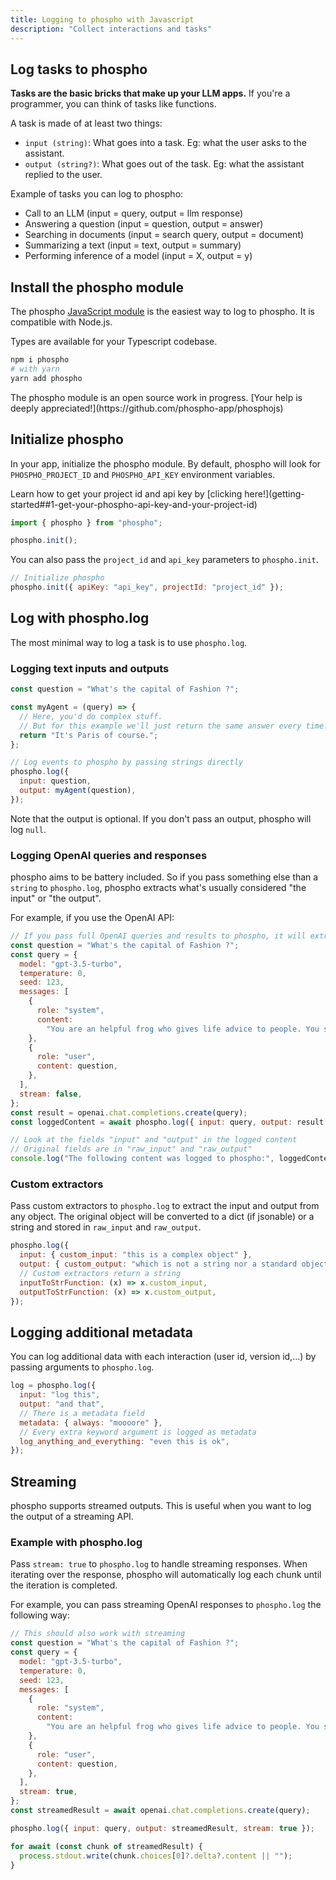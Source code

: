```yaml
---
title: Logging to phospho with Javascript
description: "Collect interactions and tasks"
---
```


## Log tasks to phospho

**Tasks are the basic bricks that make up your LLM apps.** If you're a programmer, you can think of tasks like functions.

A task is made of at least two things:

- `input (string)`: What goes into a task. Eg: what the user asks to the assistant.
- `output (string?)`: What goes out of the task. Eg: what the assistant replied to the user.

Example of tasks you can log to phospho:

- Call to an LLM (input = query, output = llm response)
- Answering a question (input = question, output = answer)
- Searching in documents (input = search query, output = document)
- Summarizing a text (input = text, output = summary)
- Performing inference of a model (input = X, output = y)

## Install the phospho module

The phospho [JavaScript module](https://www.npmjs.com/package/phospho) is the easiest way to log to phospho. It is compatible with Node.js.

Types are available for your Typescript codebase.

```bash
npm i phospho
# with yarn
yarn add phospho
```

<Info>
  The phospho module is an open source work in progress. [Your help is deeply
  appreciated!](https://github.com/phospho-app/phosphojs)
</Info>

## Initialize phospho

In your app, initialize the phospho module. By default, phospho will look for `PHOSPHO_PROJECT_ID` and `PHOSPHO_API_KEY` environment variables.

<Tip>
  Learn how to get your project id and api key by [clicking
  here!](getting-started##1-get-your-phospho-api-key-and-your-project-id)
</Tip>

```javascript
import { phospho } from "phospho";

phospho.init();
```

You can also pass the `project_id` and `api_key` parameters to `phospho.init`.

```javascript
// Initialize phospho
phospho.init({ apiKey: "api_key", projectId: "project_id" });
```

## Log with phospho.log

The most minimal way to log a task is to use `phospho.log`.

### Logging text inputs and outputs

```javascript
const question = "What's the capital of Fashion ?";

const myAgent = (query) => {
  // Here, you'd do complex stuff.
  // But for this example we'll just return the same answer every time.
  return "It's Paris of course.";
};

// Log events to phospho by passing strings directly
phospho.log({
  input: question,
  output: myAgent(question),
});
```

Note that the output is optional. If you don't pass an output, phospho will log `null`.

### Logging OpenAI queries and responses

phospho aims to be battery included. So if you pass something else than a `string` to `phospho.log`, phospho extracts what's usually considered "the input" or "the output".

For example, if you use the OpenAI API:

```javascript
// If you pass full OpenAI queries and results to phospho, it will extract the input and output for you.
const question = "What's the capital of Fashion ?";
const query = {
  model: "gpt-3.5-turbo",
  temperature: 0,
  seed: 123,
  messages: [
    {
      role: "system",
      content:
        "You are an helpful frog who gives life advice to people. You say *ribbit* at the end of each sentence and make other frog noises in between. You answer shortly in less than 50 words.",
    },
    {
      role: "user",
      content: question,
    },
  ],
  stream: false,
};
const result = openai.chat.completions.create(query);
const loggedContent = await phospho.log({ input: query, output: result });

// Look at the fields "input" and "output" in the logged content
// Original fields are in "raw_input" and "raw_output"
console.log("The following content was logged to phospho:", loggedContent);
```

### Custom extractors

Pass custom extractors to `phospho.log` to extract the input and output from any object. The original object will be converted to a dict (if jsonable) or a string and stored in `raw_input` and `raw_output`.

```javascript
phospho.log({
  input: { custom_input: "this is a complex object" },
  output: { custom_output: "which is not a string nor a standard object" },
  // Custom extractors return a string
  inputToStrFunction: (x) => x.custom_input,
  outputToStrFunction: (x) => x.custom_output,
});
```

## Logging additional metadata

You can log additional data with each interaction (user id, version id,...) by passing arguments to `phospho.log`.

```javascript
log = phospho.log({
  input: "log this",
  output: "and that",
  // There is a metadata field
  metadata: { always: "moooore" },
  // Every extra keyword argument is logged as metadata
  log_anything_and_everything: "even this is ok",
});
```

## Streaming

phospho supports streamed outputs. This is useful when you want to log the output of a streaming API.

### Example with phospho.log

Pass `stream: true` to `phospho.log` to handle streaming responses. When iterating over the response, phospho will automatically log each chunk until the iteration is completed.

For example, you can pass streaming OpenAI responses to `phospho.log` the following way:

```javascript
// This should also work with streaming
const question = "What's the capital of Fashion ?";
const query = {
  model: "gpt-3.5-turbo",
  temperature: 0,
  seed: 123,
  messages: [
    {
      role: "system",
      content:
        "You are an helpful frog who gives life advice to people. You say *ribbit* at the end of each sentence and make other frog noises in between. You answer shortly in less than 50 words.",
    },
    {
      role: "user",
      content: question,
    },
  ],
  stream: true,
};
const streamedResult = await openai.chat.completions.create(query);

phospho.log({ input: query, output: streamedResult, stream: true });

for await (const chunk of streamedResult) {
  process.stdout.write(chunk.choices[0]?.delta?.content || "");
}
```
